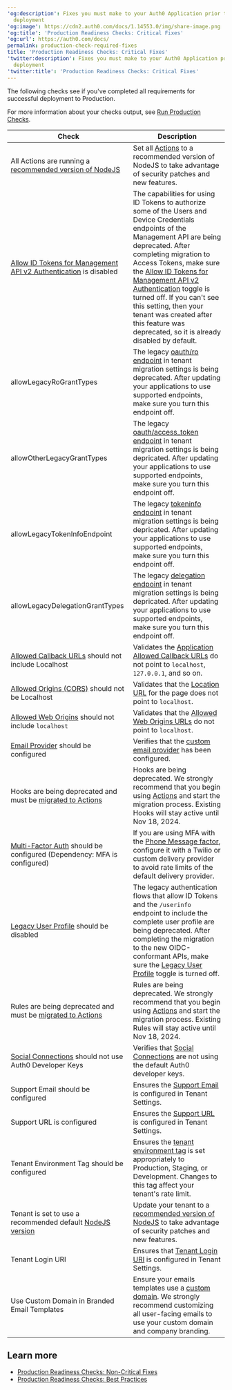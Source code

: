 ```yaml
---
'og:description': Fixes you must make to your Auth0 Application prior to production
  deployment
'og:image': https://cdn2.auth0.com/docs/1.14553.0/img/share-image.png
'og:title': 'Production Readiness Checks: Critical Fixes'
'og:url': https://auth0.com/docs/
permalink: production-check-required-fixes
title: 'Production Readiness Checks: Critical Fixes'
'twitter:description': Fixes you must make to your Auth0 Application prior to production
  deployment
'twitter:title': 'Production Readiness Checks: Critical Fixes'
---
```

The following checks see if you've completed all requirements for successful deployment to Production.

For more information about your checks output, see [Run Production Checks](/docs/deploy-monitor/pre-deployment-checks/how-to-run-production-checks).

<table class="table"><thead>
<tr>
<th>Check</th>
<th>Description</th>
</tr>
</thead>
<tbody>
<tr>
<td>All Actions are running a <a href="/docs/troubleshoot/product-lifecycle/past-migrations/migrate-nodejs-16-to-nodejs-18">recommended version of NodeJS</a></td>
<td>Set all <a href="/docs/troubleshoot/product-lifecycle/past-migrations/migrate-nodejs-16-to-nodejs-18">Actions</a> to a recommended version of NodeJS to take advantage of security patches and new features.</td>
</tr>
<tr>
<td><a href="/docs/troubleshoot/product-lifecycle/past-migrations/migrate-to-calling-api-with-access-tokens">Allow ID Tokens for Management API v2 Authentication</a> is disabled</td>
<td>The capabilities for using ID Tokens to authorize some of the Users and Device Credentials endpoints of the Management API are being deprecated. After completing migration to Access Tokens, make sure the <a href="https://manage.auth0.com/#/tenant/advanced">Allow ID Tokens for Management API v2 Authentication</a> toggle is turned off. If you can't see this setting, then your tenant was created after this feature was deprecated, so it is already disabled by default.</td>
</tr>
<tr>
<td>allowLegacyRoGrantTypes</td>
<td>The legacy <a href="/docs/troubleshoot/product-lifecycle/past-migrations/migration-oauthro-oauthtoken">oauth/ro endpoint</a> in tenant migration settings is being deprecated. After updating your applications to use supported endpoints, make sure you turn this endpoint off.</td>
</tr>
<tr>
<td>allowOtherLegacyGrantTypes</td>
<td>The legacy <a href="https://auth0.com/docs/api/authentication/login-legacy/social-with-providers-access-token">oauth/access_token endpoint</a> in tenant migration settings is being depricated. After updating your applications to use supported endpoints, make sure you turn this endpoint off.</td>
</tr>
<tr>
<td>allowLegacyTokenInfoEndpoint</td>
<td>The legacy <a href="/docs/troubleshoot/product-lifecycle/past-migrations#tokeninfo-endpoint-validation">tokeninfo endpoint</a> in tenant migration settings is being depricated. After updating your applications to use supported endpoints, make sure you turn this endpoint off.</td>
</tr>
<tr>
<td>allowLegacyDelegationGrantTypes</td>
<td>The legacy <a href="/docs/authenticate/login/oidc-conformant-authentication/oidc-adoption-delegation">delegation endpoint</a> in tenant migration settings is being depricated. After updating your applications to use supported endpoints, make sure you turn this endpoint off.</td>
</tr>
<tr>
<td><a href="/docs/authenticate/login/redirect-users-after-login">Allowed Callback URLs</a> should not include Localhost</td>
<td>Validates the <a href="https://manage.auth0.com/#/applications">Application Allowed Callback URLs</a> do not point to <code>localhost</code>, <code>127.0.0.1</code>, and so on.</td>
</tr>
<tr>
<td><a href="/docs/authenticate/login/cross-origin-authentication">Allowed Origins (CORS)</a> should not be Localhost</td>
<td>Validates that the <a href="https://manage.auth0.com/#/applications">Location URL</a> for the page does not point to <code>localhost</code>.</td>
</tr>
<tr>
<td><a href="/docs/get-started/applications/application-settings">Allowed Web Origins</a> should not include <code>localhost</code></td>
<td>Validates that the <a href="https://manage.auth0.com/#/applications">Allowed Web Origins URLs</a> do not point to <code>localhost</code>.</td>
</tr>
<tr>
<td><a href="/docs/customize/email/smtp-email-providers">Email Provider</a> should be configured</td>
<td>Verifies that the <a href="https://manage.auth0.com/#/emails/provider">custom email provider</a> has been configured.</td>
</tr>
<tr>
<td>Hooks are being deprecated and must be <a href="/docs/customize/actions/migrate/migrate-from-hooks-to-actions">migrated to Actions</a></td>
<td>Hooks are being deprecated. We strongly recommend that you begin using <a href="/docs/customize/actions/migrate/migrate-from-hooks-to-actions">Actions</a> and start the migration process. Existing Hooks will stay active until Nov 18, 2024.</td>
</tr>
<tr>
<td><a href="/docs/secure/multi-factor-authentication/multi-factor-authentication-factors/configure-sms-voice-notifications-mfa">Multi-Factor Auth</a> should be configured (Dependency: MFA is configured)</td>
<td>If you are using MFA with the <a href="https://manage.auth0.com/#/mfa">Phone Message factor</a>, configure it with a Twilio or custom delivery provider to avoid rate limits of the default delivery provider.</td>
</tr>
<tr>
<td><a href="/docs/troubleshoot/product-lifecycle/past-migrations/migrate-from-legacy-auth-flows#user-profiles">Legacy User Profile</a> should be disabled</td>
<td>The legacy authentication flows that allow ID Tokens and the <code>/userinfo</code> endpoint to include the complete user profile are being deprecated. After completing the migration to the new OIDC-conformant APIs, make sure the <a href="https://manage.auth0.com/#/account/advanced">Legacy User Profile</a> toggle is turned off.</td>
</tr>
<tr>
<td>Rules are being deprecated and must be <a href="/docs/customize/actions/migrate/migrate-from-rules-to-actions">migrated to Actions</a></td>
<td>Rules are being deprecated. We strongly recommend that you begin using <a href="/docs/customize/actions/migrate/migrate-from-rules-to-actions">Actions</a> and start the migration process. Existing Rules will stay active until Nov 18, 2024.</td>
</tr>
<tr>
<td><a href="/docs/authenticate/identity-providers/social-identity-providers/devkeys">Social Connections</a> should not use Auth0 Developer Keys</td>
<td>Verifies that <a href="https://manage.auth0.com/#/connections/social">Social Connections</a> are not using the default Auth0 developer keys.</td>
</tr>
<tr>
<td>Support Email should be configured</td>
<td>Ensures the <a href="https://manage.auth0.com/#/account">Support Email</a> is configured in Tenant Settings.</td>
</tr>
<tr>
<td>Support URL is configured</td>
<td>Ensures the <a href="https://manage.auth0.com/#/account">Support URL</a> is configured in Tenant Settings.</td>
</tr>
<tr>
<td>Tenant Environment Tag should be configured</td>
<td>Ensures the <a href="https://support.auth0.com/tenants/public">tenant environment tag</a> is set appropriately to Production, Staging, or Development. Changes to this tag affect your tenant's rate limit.</td>
</tr>
<tr>
<td>Tenant is set to use a recommended default <a href="/docs/troubleshoot/product-lifecycle/deprecations-and-migrations/migrate-actions-nodejs-16-to-nodejs-18ions-nodejs-16-to-nodejs-18">NodeJS version</a></td>
<td>Update your tenant to a <a href="/docs/troubleshoot/product-lifecycle/past-migrations/migrate-nodejs-16-to-nodejs-18">recommended version of NodeJS</a> to take advantage of security patches and new features.</td>
</tr>
<tr>
<td>Tenant Login URI</td>
<td>Ensures that <a href="https://manage.auth0.com/#/tenant/advanced">Tenant Login URI</a> is configured in Tenant Settings.</td>
</tr>
<tr>
<td>Use Custom Domain in Branded Email Templates</td>
<td>Ensure your emails templates use a <a href="/docs/customize/custom-domains/configure-features-to-use-custom-domains#use-custom-domains-in-emails">custom domain</a>. We strongly recommend customizing all user-facing emails to use your custom domain and company branding.</td>
</tr>
</tbody>
</table>

## Learn more

* [Production Readiness Checks: Non-Critical Fixes](/docs/deploy-monitor/pre-deployment-checks/production-check-recommended-fixes)
* [Production Readiness Checks: Best Practices](/docs/deploy-monitor/pre-deployment-checks/production-checks-best-practices)